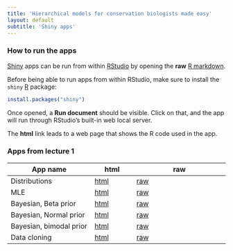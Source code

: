 ```yaml
---
title: 'Hierarchical models for conservation biologists made easy'
layout: default
subtitle: 'Shiny apps'
---
```


### How to run the apps

[Shiny](http://shiny.rstudio.com/) apps can be run from within 
[RStudio](http://www.rstudio.com/) by opening the 
**raw** [R markdown](http://rmarkdown.rstudio.com/).

Before being able to run apps from within RStudio, make sure to
install the `shiny` [R](http://www.r-project.org) package:

```r
install.packages("shiny")
```

Once opened, a **Run document** should be visible. Click on that,
and the app will run through RStudio's built-in web local server.

The **html** link leads to a web page that shows the R code used in the app.

### Apps from lecture 1

App name | html | raw 
-------- | ---- | ---------
Distributions      | [html](./app-01-distr.html) | [raw](https://raw.githubusercontent.com/datacloning/datacloning.github.io/master/courses/2015/montpellier/app-01-distr.Rmd)
MLE      | [html](./app-01-mle.html) | [raw](https://raw.githubusercontent.com/datacloning/datacloning.github.io/master/courses/2015/montpellier/app-01-mle.Rmd)
Bayesian, Beta prior      | [html](./app-01-beta-prior.html) | [raw](https://raw.githubusercontent.com/datacloning/datacloning.github.io/master/courses/2015/montpellier/app-01-beta-prior.Rmd)
Bayesian, Normal prior      | [html](./app-01-normal-prior.html) | [raw](https://raw.githubusercontent.com/datacloning/datacloning.github.io/master/courses/2015/montpellier/app-01-normal-prior.Rmd)
Bayesian, bimodal prior      | [html](./app-01-bimodal-prior.html) | [raw](https://raw.githubusercontent.com/datacloning/datacloning.github.io/master/courses/2015/montpellier/app-01-bimodal-prior.Rmd)
Data cloning      | [html](./app-01-data-cloning.html) | [raw](https://raw.githubusercontent.com/datacloning/datacloning.github.io/master/courses/2015/montpellier/app-01-data-cloning.Rmd)


